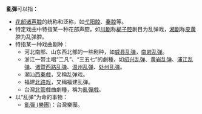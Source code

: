 '''亂彈'''可以指：
*[[花雅之争|花部诸声腔]]的统称和泛称，如[[弋阳腔|弋阳腔]]、[[秦腔|秦腔]]等。
*特定戏曲中特指某一种花部声腔，如[[川剧|川剧]]称[[梆子腔|梆子腔]]剧目为乱弹戏，[[湘剧|湘剧]]称[[皮黄|皮黄]]腔为乱弹腔。
*特指某一种戏曲剧种：
**河北南部、山东西北部的一些剧种，如[[威县乱弹|威县乱弹]]，[[南岩乱弹|南岩乱弹]]。
**浙江一带主唱“二凡”、“三五七”的劇種，如[[绍剧|绍兴乱弹]]、[[黄岩乱弹|黄岩乱弹]]、[[浦江乱弹|浦江乱弹]]、[[诸暨西路乱弹|诸暨西路乱弹]]、[[瓯剧|温州乱弹]]、[[处州乱弹|处州乱弹]]。
**潮汕[[西秦戲|西秦戲]]，又稱乱弹戏。
**福建[[北路戏|北路戏]]，又稱福建乱弹。
**台灣[[北管|北管]]戲曲劇種，稱为[[北管#臺灣亂彈戲|亂彈戲]]。
*以“乱弹”为命的事物：
**[[亂彈_(樂團)|亂彈 (樂團)]]：台灣樂團。

{{disambig|Cat=二字亞洲相關消歧義}}
